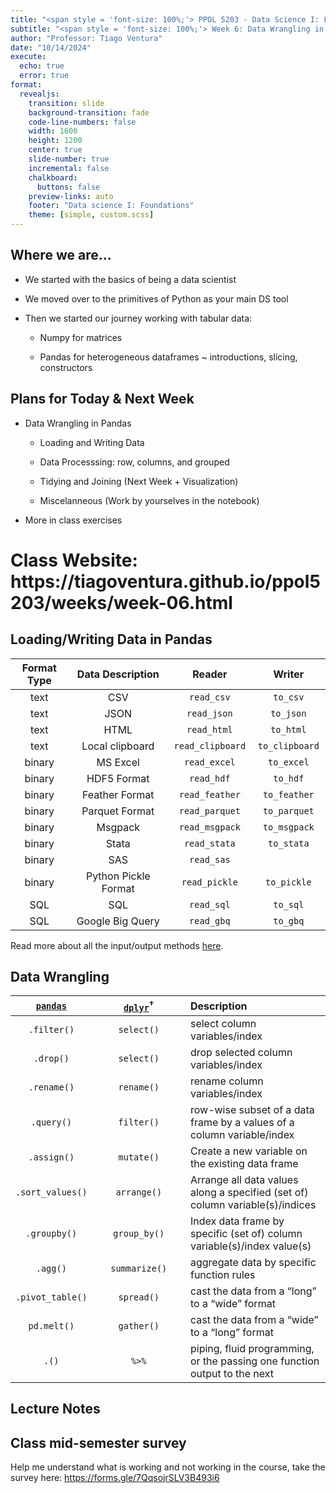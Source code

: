 ```yaml
---
title: "<span style = 'font-size: 100%;'> PPOL 5203 - Data Science I: Foundations </span>"
subtitle: "<span style = 'font-size: 100%;'> Week 6: Data Wrangling in Pandas </span>"
author: "Professor: Tiago Ventura"
date: "10/14/2024"
execute: 
  echo: true
  error: true
format:
  revealjs: 
    transition: slide
    background-transition: fade
    code-line-numbers: false
    width: 1600
    height: 1200
    center: true
    slide-number: true
    incremental: false
    chalkboard: 
      buttons: false
    preview-links: auto
    footer: "Data science I: Foundations"
    theme: [simple, custom.scss]
---
```


## Where we are...

-   We started with the basics of being a data scientist

-   We moved over to the primitives of Python as your main DS tool

-   Then we started our journey working with tabular data:

    -   Numpy for matrices

    -   Pandas for heterogeneous dataframes \~ introductions, slicing, constructors

## Plans for Today & Next Week

-   Data Wrangling in Pandas

    -   Loading and Writing Data

    -   Data Processsing: row, columns, and grouped

    -   Tidying and Joining (Next Week + Visualization)

    -   Miscelanneous (Work by yourselves in the notebook)

-   More in class exercises

# Class Website: https://tiagoventura.github.io/ppol5203/weeks/week-06.html

## Loading/Writing Data in Pandas

| Format Type |   Data Description   |      Reader      |     Writer     |
|:-----------:|:--------------------:|:----------------:|:--------------:|
|    text     |         CSV          |    `read_csv`    |    `to_csv`    |
|    text     |         JSON         |   `read_json`    |   `to_json`    |
|    text     |         HTML         |   `read_html`    |   `to_html`    |
|    text     |   Local clipboard    | `read_clipboard` | `to_clipboard` |
|   binary    |       MS Excel       |   `read_excel`   |   `to_excel`   |
|   binary    |     HDF5 Format      |    `read_hdf`    |    `to_hdf`    |
|   binary    |    Feather Format    |  `read_feather`  |  `to_feather`  |
|   binary    |    Parquet Format    |  `read_parquet`  |  `to_parquet`  |
|   binary    |       Msgpack        |  `read_msgpack`  |  `to_msgpack`  |
|   binary    |        Stata         |   `read_stata`   |   `to_stata`   |
|   binary    |         SAS          |    `read_sas`    |                |
|   binary    | Python Pickle Format |  `read_pickle`   |  `to_pickle`   |
|     SQL     |         SQL          |    `read_sql`    |    `to_sql`    |
|     SQL     |   Google Big Query   |    `read_gbq`    |    `to_gbq`    |

Read more about all the input/output methods [here](https://pandas.pydata.org/pandas-docs/stable/user_guide/io.html).

## Data Wrangling

| [`pandas`](https://pandas.pydata.org/) | [`dplyr`](https://dplyr.tidyverse.org/)$^\dagger$ | Description                                                                   |
|:----------------:|:--------------------:|:--------------------------------|
|              `.filter()`               |                    `select()`                     | select column variables/index                                                 |
|               `.drop()`                |                    `select()`                     | drop selected column variables/index                                          |
|              `.rename()`               |                    `rename()`                     | rename column variables/index                                                 |
|               `.query()`               |                    `filter()`                     | row-wise subset of a data frame by a values of a column variable/index        |
|              `.assign()`               |                    `mutate()`                     | Create a new variable on the existing data frame                              |
|            `.sort_values()`            |                    `arrange()`                    | Arrange all data values along a specified (set of) column variable(s)/indices |
|              `.groupby()`              |                   `group_by()`                    | Index data frame by specific (set of) column variable(s)/index value(s)       |
|                `.agg()`                |                   `summarize()`                   | aggregate data by specific function rules                                     |
|            `.pivot_table()`            |                    `spread()`                     | cast the data from a "long" to a "wide" format                                |
|              `pd.melt()`               |                    `gather()`                     | cast the data from a "wide" to a "long" format                                |
|                 `.()`                  |                       `%>%`                       | piping, fluid programming, or the passing one function output to the next     |

## Lecture Notes

## Class mid-semester survey

Help me understand what is working and not working in the course, take the survey here: <https://forms.gle/7QqsojrSLV3B493i6>
